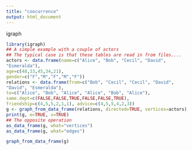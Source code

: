 ```yaml
---
title: "coocurrence"
output: html_document
---
```


igraph
```r
library(igraph)
## A simple example with a couple of actors
## The typical case is that these tables are read in from files....
actors <- data.frame(name=c("Alice", "Bob", "Cecil", "David",
"Esmeralda"),
age=c(48,33,45,34,21),
gender=c("F","M","F","M","F"))
relations <- data.frame(from=c("Bob", "Cecil", "Cecil", "David",
"David", "Esmeralda"),
to=c("Alice", "Bob", "Alice", "Alice", "Bob", "Alice"),
same.dept=c(FALSE,FALSE,TRUE,FALSE,FALSE,TRUE),
friendship=c(4,5,5,2,1,1), advice=c(4,5,5,4,2,3))
g <- graph_from_data_frame(relations, directed=TRUE, vertices=actors)
print(g, e=TRUE, v=TRUE)
## The opposite operation
as_data_frame(g, what="vertices")
as_data_frame(g, what="edges")

graph_from_data_frame(g)

```

